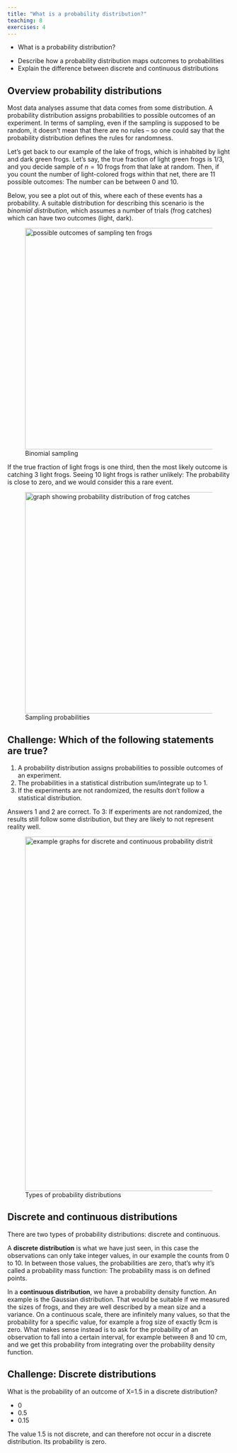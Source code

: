 ```yaml
---
title: "What is a probability distribution?"
teaching: 8
exercises: 4
---
```


:::::::::::::::::::::::::::::::::::::: questions 

- What is a probability distribution?

::::::::::::::::::::::::::::::::::::::::::::::::

::::::::::::::::::::::::::::::::::::: objectives

- Describe how a probability distribution maps outcomes to probabilities
- Explain the difference between discrete and continuous distributions

::::::::::::::::::::::::::::::::::::::::::::::::

## Overview probability distributions

Most data analyses assume that data comes from some distribution. A probability distribution assigns probabilities to possible outcomes of an experiment. In terms of sampling, even if the sampling is supposed to be random, it doesn't mean that there are no rules -- so one could say that the probability distribution defines the rules for randomness.  

Let's get back to our example of the lake of frogs, which is inhabited by light and dark green frogs. Let's say, the true fraction of light green frogs is $1/3$, and you decide sample of $n=10$ frogs from that lake at random.
Then, if you count the number of light-colored frogs within that net, there are 11 possible outcomes: The number can be between 0 and 10.


Below, you see a plot out of this, where each of these events has a probability. A suitable distribution for describing this scenario is the *binomial distribution*, which assumes a number of trials (frog catches) which can have two outcomes (light, dark).


![Binomial sampling](fig/sampling-frogs-2.png){width="500px" alt="possible outcomes of sampling ten frogs"}


If the true fraction of light frogs is one third, then the most likely outcome is catching 3 light frogs. Seeing 10 light frogs is rather unlikely: The probability is close to zero, and we would consider this a rare event. 


![Sampling probabilities](fig/sampling-frogs-3.png){width="500px" alt="graph showing probability distribution of frog catches"}


::::::::::::::::::::::::::::::::::::: challenge 
## Challenge: Which of the following statements are true?  

1. A probability distribution assigns probabilities to possible outcomes of an experiment.  
2. The probabilities in a statistical distribution sum/integrate up to 1.  
3. If the experiments are not randomized, the results don't follow a statistical distribution.  

:::::::::::::::::::::::: solution 

Answers 1 and 2 are correct. To 3: If experiments are not randomized, the results still follow some distribution, but they are likely to not represent reality well.
::::::::::::::::::::::::::::::::::::
::::::::::::::::::::::::::::::::::::::::::


![Types of probability distributions](fig/distributions-1.png){width="800px" alt="example graphs for discrete and continuous probability distributions"}



## Discrete and continuous distributions

There are two types of probability distributions: discrete and continuous.

A **discrete distribution** is what we have just seen, in this case the observations can only take integer values, in our example the counts from 0 to 10. In between those values, the probabilities are zero, that’s why it’s called a probability mass function: The probability mass is on defined points.

In a **continuous distribution**, we have a probability density function. An example is the Gaussian distribution. That would be suitable if we measured the sizes of frogs, and they are well described by a mean size and a variance. On a continuous scale, there are infinitely many values, so that the probability for a specific value, for example a frog size of exactly 9cm is zero. 
What makes sense instead is to ask for the probability of an observation to fall into a certain interval, for example between 8 and 10 cm, and we get this probability from integrating over the probability density function.


::::::::::::::::::::::::::::::: challenge
## Challenge: Discrete distributions

What is the probability of an outcome of X=1.5 in a discrete distribution?

- 0 
- 0.5 
- 0.15 

:::::::::::::::::::::::: solution 
The value $1.5$ is not discrete, and can therefore not occur in a discrete distribution. Its probability is zero. 
:::::::::::::::::::::::::::::::::
::::::::::::::::::::::::::::::::::::::::::::::::

